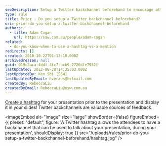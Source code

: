 ```yaml
---
seoDescription: Setup a Twitter backchannel beforehand to encourage attendees to share thoughts and feedback during your presentation.
type: rule
title: Prior - Do you setup a Twitter backchannel beforehand?
uri: prior-do-you-setup-a-twitter-backchannel-beforehand
authors:
  - title: Adam Cogan
    url: https://ssw.com.au/people/adam-cogan
related:
  - do-you-know-when-to-use-a-hashtag-vs-a-mention
redirects: []
created: 2010-10-22T01:12:10.000Z
archivedreason: null
guid: 019c2aca-4ddf-4fc7-bcb9-2726dfe7932f
lastUpdated: 2022-06-28T14:35:03.000Z
lastUpdatedBy: Ken Shi [SSW]
lastUpdatedByEmail: hveraus@hotmail.com
createdBy: RebeccaLiu
createdByEmail: RebeccaLiu@ssw.com.au
---
```


[Create a hashtag](/do-you-know-to-use-hash-tags) for your presentation prior to the presentation and display it in your slides! Twitter backchannels are valuable sources of feedback.

<imageEmbed
  alt="Image"
  size="large"
  showBorder={false}
  figureEmbed={{
    preset: "default",
    figure: 'A Twitter hashtag allows the attendees to have a backchannel that can be used to talk about your presentation, during your presentation',
    shouldDisplay: true
  }}
  src="/uploads/rules/prior-do-you-setup-a-twitter-backchannel-beforehand/hashtag.jpg"
/>
